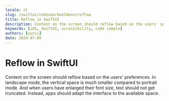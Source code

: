```yaml
---
locale: nl
slug: /swiftui/codevoorbeeldenn/reflow
title: Reflow in SwiftUI
description: Content on the screen should reflow based on the users' preferences.
keywords: [iOS, SwiftUI, accessibility, code sample]
authors: [yurii]
date: 2024-07-09
---
```


# Reflow in SwiftUI

Content on the screen should reflow based on the users' preferences. In landscape mode, the vertical space is much smaller compared to portrait mode. And when users have enlarged their font size, text should not get truncated. Instead, apps should adapt the interface to the available space.

<CodeSample id="screen-reflow" framework="swiftui" locale="nl"/>
